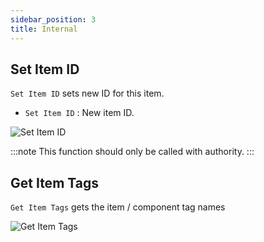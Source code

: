 ```yaml
---
sidebar_position: 3
title: Internal
---
```



## Set Item ID

`Set Item ID` sets new ID for this item.
* `Set Item ID` <Step text="1"/> : New item ID.

![Set Item ID](_static/img/internal/set-item-id.png)

:::note
This function should only be called with authority.
:::

## Get Item Tags

`Get Item Tags` gets the item / component tag names 

![Get Item Tags](_static/img/internal/get-item-actor-tag.png)